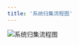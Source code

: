 ```yaml
---
title: '系统归集流程图'
---
```


<div style={{ textAlign: "center" }}>
  <img
    src="/logo/系统归集流程图_cn.png"
    alt="系统归集流程图"
    style={{ width: "100%", maxWidth: "600px", height: "600px" }}
  />
</div>